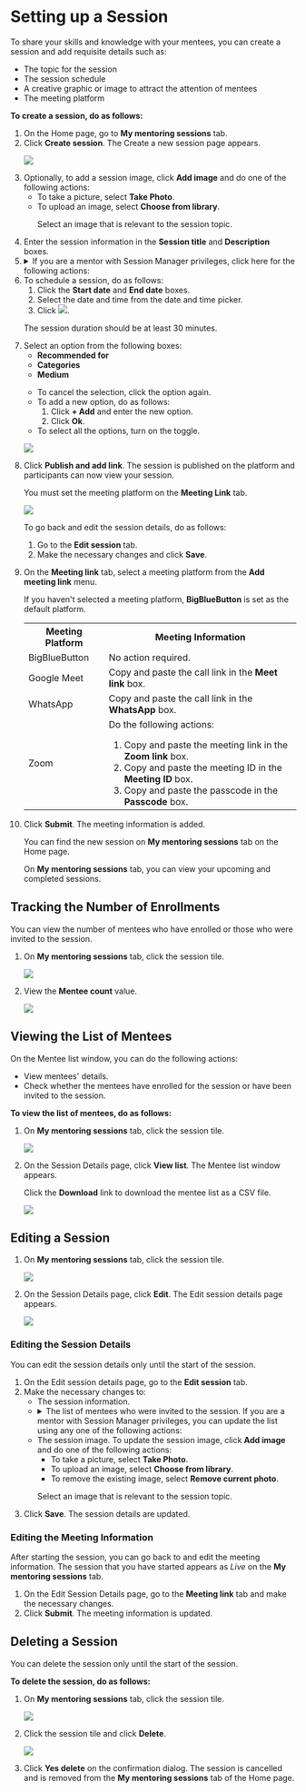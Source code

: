 
# Setting up a Session

To share your skills and knowledge with your mentees, you can create a <PartialExample mentored /> session and add requisite details such as:

* The topic for the session
* The session schedule
* A creative graphic or image to attract the attention of mentees
* The meeting platform

**To create a session, do as follows:**

<ol>
<li>On the Home page, go to <b>My mentoring sessions</b> tab.</li>
<li>Click <b>Create session</b>. The Create a new session page appears.
<p>
    <img src={PortalSessionDetails} />
</p>
</li>
<li>Optionally, to add a session image, click <b>Add image</b> and do one of the following actions:
    <ul>
    <li>To take a picture, select <b>Take Photo</b>.</li>
    <li>To upload an image, select <b>Choose from library</b>.
        <p>  
        <Admonition type="tip">
        <p>Select an image that is relevant to the session topic.</p>
        </Admonition>
        </p>
    </li>
    </ul>
</li>
<li>Enter the session information in the <b>Session title</b> and <b>Description</b> boxes.</li>
<li>
<details>
<summary>If you are a mentor with Session Manager privileges, click here for the following actions:</summary>
<ol>
<li>To select the type of session, do as follows:
<ol>
<li>Click the <b>Session type</b> box.</li>
<li>Select the session type from the <b>Session type</b> dropdown and click <b>Ok</b>.</li>
</ol>
<p>  
    <Admonition type="note">
    <p>You cannot change the session type after publishing the session.</p>
    </Admonition>
</p>
</li>
<li>To add your name in the <b>Add mentor</b> box, do as follows:
<ol>
<li>Click <b>+ Add mentor</b>. The Mentor list window appears.</li>
<li>Find your name from the list and click <b>Add</b>.</li>
</ol>
<p>
<img src={MentorListWindow} />
</p>
<p>  
    <Admonition type="tip">
    <p>From the Mentor or Mentee list window, you can find users by:</p>
    <ul>
    <li>Searching for the user in the <b>Search</b> box.</li>
    <li>Using filters such as the user's organization or designation.</li>
    <li>Changing the number of users listed on the page using the <b>Items per page</b> dropdown.</li>
    </ul>
    </Admonition>
</p>
</li>
<li>To invite mentees, do as follows:
<ol>
<li>Click <b>+ Add mentee</b>. The Mentee list window appears.</li>
<li>Find a mentee from the list and click <b>Add</b>.</li>
</ol>
<p>
<img src={MenteeListWindow} />
</p>
<p>  
    <Admonition type="tip">
    <p>It is optional to invite mentees to a Public session.</p>
    </Admonition>
</p>
<p>  
    <Admonition type="note">
    <p>You cannot add mentees after the session enrollment limit is reached. If you add new mentees after this limit is reached, a <i>session seats full</i> message appears.</p>
    </Admonition>
</p>
</li>
</ol>
</details>
</li>
<li>To schedule a session, do as follows:
    <ol>
    <li>Click the <b>Start date</b> and <b>End date</b> boxes.</li>
    <li>Select the date and time from the date and time picker.</li>
    <li>Click <img src={SelectDateAndTime} />.</li>
    </ol>
<p>  
    <Admonition type="note">
    <p>The session duration should be at least 30 minutes.</p>
    </Admonition>
</p>
</li>
<li>Select an option from the following boxes:
    <ul>
    <li><b>Recommended for</b></li>
    <li><b>Categories</b></li>
    <li><b>Medium</b></li>
    </ul>
<p>
    <Admonition type="tip">
    <ul>
    <li>To cancel the selection, click the option again.</li>
    <li>To add a new option, do as follows:
        <ol>
        <li>Click <b>+ Add</b> and enter the new option.</li>
        <li>Click <b>Ok</b>.</li>
        </ol>
    </li>
    <li>To select all the options, turn on the toggle.</li>
    </ul>
    </Admonition>
</p>
<p>
    <img src={PortalSessionDetailsOptions} />  
</p> 
</li>
<li>Click <b>Publish and add link</b>. The session is published on the platform and participants can now view your session.
<p>
    <Admonition type="note">
    <p>You must set the meeting platform on the <b>Meeting Link</b> tab.</p>
    </Admonition>
</p>
<p>
    <img src={PortalAddMeetingLink} />  
</p>
<p>
    <Admonition type="tip">
    <p>To go back and edit the session details, do as follows:</p>
    <ol>
    <li>Go to the <b>Edit session</b> tab.</li>
    <li>Make the necessary changes and click <b>Save</b>.</li>
    </ol>
    </Admonition>
</p>
</li>
<li>On the <b>Meeting link</b> tab, select a meeting platform from the <b>Add meeting link</b> menu.
    <p>
        <Admonition type="note">
        <p>If you haven't selected a meeting platform, <b>BigBlueButton</b> is set as the default platform.</p>
        </Admonition>
    </p>
<table>
  <tr>
    <th>Meeting Platform</th>
    <th>Meeting Information</th>
  </tr>
  <tr>
    <td>BigBlueButton</td>
    <td>No action required.</td>
  </tr>
  <tr>
    <td>Google Meet</td>
    <td>Copy and paste the call link in the <b>Meet link</b> box.</td>
  </tr>
  <tr>
    <td>WhatsApp</td>
    <td>Copy and paste the call link in the <b>WhatsApp</b> box.</td>
  </tr>
  <tr>
    <td>Zoom</td>
    <td>
    Do the following actions: 
    <ol>
        <li>Copy and paste the meeting link in the <b>Zoom link</b> box.</li>
        <li>Copy and paste the meeting ID in the <b>Meeting ID</b> box.</li>
        <li>Copy and paste the passcode in the <b>Passcode</b> box.</li>
    </ol>
    </td>
  </tr>
</table>
</li>
<li>Click <b>Submit</b>. The meeting information is added.
<p>
    <Admonition type="tip">
    <p>You can find the new session on <b>My mentoring sessions</b> tab on the Home page.</p>
    <p>On <b>My mentoring sessions</b> tab, you can view your upcoming and completed sessions.</p>
    </Admonition>
</p>
</li>
</ol>

## Tracking the Number of Enrollments

You can view the number of mentees who have enrolled or those who were invited to the session.

1. On <b>My mentoring sessions</b> tab, click the session tile.

    <p>
        <img src={PortalNewSession} />
    </p>

2. View the **Mentee count** value.

    <p>
        <img src={PortalEditAndDeleteSession} />
    </p>

## Viewing the List of Mentees

On the Mentee list window, you can do the following actions:

* View mentees' details.
* Check whether the mentees have enrolled for the session or have been invited to the session.

**To view the list of mentees, do as follows:**

1. On <b>My mentoring sessions</b> tab, click the session tile.

    <p>
        <img src={PortalNewSession} />
    </p>

2.  On the Session Details page, click **View list**. The Mentee list window appears.

    <p>
    <Admonition type="tip">
    <p>Click the <b>Download</b> link to download the mentee list as a CSV file.</p>
    </Admonition>
    </p>

    ![](media/menteeenrollmentlist.png)

## Editing a Session

1. On <b>My mentoring sessions</b> tab, click the session tile.

    <p>
        <img src={PortalNewSession} />
    </p>

2. On the Session Details page, click <b>Edit</b>. The Edit session details page appears.

    <p>
        <img src={PortalEditAndDeleteSession} />
    </p>

### Editing the Session Details

<p>
<Admonition type="note">
<p>You can edit the session details only until the start of the session.</p>
</Admonition>
</p>
<ol>
<li>On the Edit session details page, go to the <b>Edit session</b> tab.</li>
<li>Make the necessary changes to:
<ul>
<li>The session information.</li>
<li>
<details>
<summary>The list of mentees who were invited to the session. If you are a mentor with Session Manager privileges, you can update the list using any one of the following actions:</summary>
<ul>
<li>To invite new mentees, click <b>+ Add New Mentee</b> and add mentees from the list.</li>
<li>To remove mentees from the list, click the mentee's name and click <b>Remove</b> on the Mentee list window.</li>
</ul>
</details>
</li>
<li>The session image. To update the session image, click <b>Add image</b> and do one of the following actions:
    <ul>
    <li>To take a picture, select <b>Take Photo</b>.</li>
    <li>To upload an image, select <b>Choose from library</b>.</li>
    <li>To remove the existing image, select <b>Remove current photo</b>.</li>
    </ul>
<p>  
    <Admonition type="tip">
    <p>Select an image that is relevant to the session topic.</p>
    </Admonition>
</p>
</li>
</ul>
</li>
<li>Click <b>Save</b>. The session details are updated.</li>
</ol>

### Editing the Meeting Information
<p>
<Admonition type="tip">
<p>After starting the session, you can go back to <PartialExample mentored /> and edit the meeting information. The session that you have started appears as <i>Live</i> on the <b>My mentoring sessions</b> tab.</p>
</Admonition>
</p>
<ol>
<li>On the Edit Session Details page, go to the <b>Meeting link</b> tab and make the necessary changes.</li>
<li>Click <b>Submit</b>. The meeting information is updated.</li>
</ol>

## Deleting a Session

<Admonition type="note">
<p>You can delete the session only until the start of the session.</p>
</Admonition>

**To delete the session, do as follows:**

1. On <b>My mentoring sessions</b> tab, click the session tile.

    <p>
        <img src={PortalNewSession} />
    </p>

2. Click the session tile and click <b>Delete</b>.

    <p>
        <img src={PortalEditAndDeleteSession} />
    </p>

3. Click <b>Yes delete</b> on the confirmation dialog. The session is cancelled and is removed from the <b>My mentoring sessions</b> tab of the Home page.



